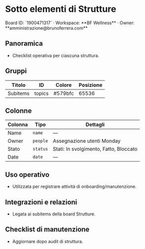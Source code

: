 # Sotto elementi di Strutture

<Callout type="info">
Board ID: `1900471317` · Workspace: **BF Wellness** · Owner: **amministrazione@brunoferrera.com**
</Callout>

## Panoramica

- Checklist operativa per ciascuna struttura.

## Gruppi

| Titolo | ID | Colore | Posizione |
| --- | --- | --- | --- |
| Subitems | topics | #579bfc | 65536 |

## Colonne

| Colonna | Tipo | Dettagli |
| --- | --- | --- |
| Name | `name` | — |
| Owner | `people` | Assegnazione utenti Monday |
| Stato | `status` | Stati: In svolgimento, Fatto, Bloccato |
| Date | `date` | — |

## Uso operativo

- Utilizzata per registrare attività di onboarding/manutenzione.

## Integrazioni e relazioni

- Legata ai subitems della board Strutture.

## Checklist di manutenzione

- Aggiornare dopo audit di struttura.
